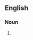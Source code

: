{{also|précipitations}}

==English==

===Noun===
{{head|en|noun form}}

# {{plural of|en|precipitation}}